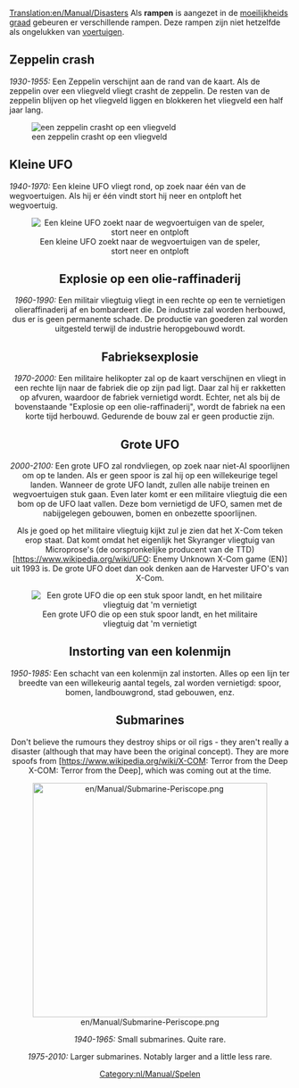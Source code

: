 [[Translation:en/Manual/Disasters]]
{{nl/Vertaling|en/Manual/Disasters|0}}
{{nl/Manual/Inhoudsopgave}}
Als '''rampen''' is aangezet in de [[en/Archive/Manual/Settings/Difficulty|moeilijkheids graad]] gebeuren er verschillende rampen. Deze rampen zijn niet hetzelfde als ongelukken van [[en/Manual/Vehicles|voertuigen]].

== Zeppelin crash ==
''1930-1955:''
Een Zeppelin verschijnt aan de rand van de kaart. Als de zeppelin over een vliegveld vliegt crasht de zeppelin. De resten van de zeppelin blijven op het vliegveld liggen en blokkeren het vliegveld een half jaar lang.

[[File:en/Manual/Zeppelin.png|center|frame|een zeppelin crasht op een vliegveld]]

== Kleine UFO ==
''1940-1970:''
Een kleine UFO vliegt rond, op zoek naar één van de wegvoertuigen. Als hij er één vindt stort hij neer en ontploft het wegvoertuig.
<center>[[File:en/Manual/Smallufo.png|center|frame|Een kleine UFO zoekt naar de wegvoertuigen van de speler, stort neer en ontploft]]

== Explosie op een olie-raffinaderij==
''1960-1990:''
Een militair vliegtuig vliegt in een rechte op een te vernietigen olieraffinaderij af en bombardeert die. De industrie zal worden herbouwd, dus er is geen permanente schade. De productie van goederen zal worden uitgesteld terwijl de industrie heropgebouwd wordt.

== Fabrieksexplosie ==
''1970-2000:''
Een militaire helikopter zal op de kaart verschijnen en vliegt in een rechte lijn naar de fabriek die op zijn pad ligt. Daar zal hij er rakketten op afvuren, waardoor de fabriek vernietigd wordt. Echter, net als bij de bovenstaande "Explosie op een olie-raffinaderij", wordt de fabriek na een korte tijd herbouwd. Gedurende de bouw zal er geen productie zijn.

== Grote UFO ==
''2000-2100:''
Een grote UFO zal rondvliegen, op zoek naar niet-AI spoorlijnen om op te landen. Als er geen spoor is zal hij op een willekeurige tegel landen. Wanneer de grote UFO landt, zullen alle nabije treinen en wegvoertuigen stuk gaan. Even later komt er een militaire vliegtuig die een bom op de UFO laat vallen. Deze bom vernietigd de UFO, samen met de nabijgelegen gebouwen, bomen en onbezette spoorlijnen.

Als je goed op het militaire vliegtuig kijkt zul je zien dat het X-Com teken erop staat. Dat komt omdat het eigenlijk het Skyranger vliegtuig van Microprose's (de oorspronkelijke producent van de TTD) [https://www.wikipedia.org/wiki/UFO: Enemy Unknown X-Com game (EN)] uit 1993 is. De grote UFO doet dan ook denken aan de Harvester UFO's van X-Com. 

<center>[[File:en/Manual/Largeufo.png|center|frame|Een grote UFO die op een stuk spoor landt, en het militaire vliegtuig dat 'm vernietigt]]</center>

== Instorting van een kolenmijn ==
''1950-1985:''
Een schacht van een kolenmijn zal instorten. Alles op een lijn ter breedte van een willekeurig aantal tegels, zal worden vernietigd: spoor, bomen, landbouwgrond, stad gebouwen, enz.

== Submarines ==
Don't believe the rumours they destroy ships or oil rigs - they aren't really a disaster (although that may have been the original concept). They are more spoofs from [https://www.wikipedia.org/wiki/X-COM: Terror from the Deep X-COM: Terror from the Deep], which was coming out at the time.

<center>[[File:en/Manual/Submarine-Periscope.png|center|420px]]</center>

''1940-1965:'' Small submarines. Quite rare.

''1975-2010:'' Larger submarines. Notably larger and a little less rare.

[[Category:nl/Manual/Spelen]]